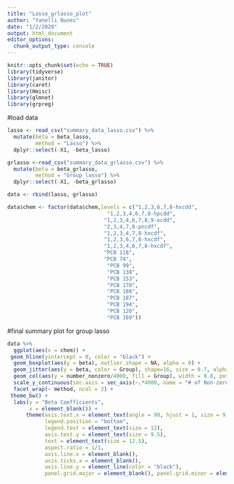 ```yaml
---
title: "Lasso_grlasso_plot"
author: "Yanelli Nunez"
date: "1/2/2020"
output: html_document
editor_options: 
  chunk_output_type: console
---
```

```r
knitr::opts_chunk$set(echo = TRUE)
library(tidyverse)
library(janitor)
library(caret)
library(Hmisc)
library(glmnet)
library(grpreg)
```

#load data

```r
lasso <- read_csv("summary_data_lasso.csv") %>%
  mutate(beta = beta_lasso,
         method = "Lasso") %>%
  dplyr::select(-X1, -beta_lasso)

grlasso <-read_csv("summary_data_grlasso.csv") %>%
  mutate(beta = beta_grlasso,
         method = "Group lasso") %>%
  dplyr::select(-X1, -beta_grlasso)

data <- rbind(lasso, grlasso)

data$chem <- factor(data$chem,levels = c("1,2,3,6,7,8-hxcdd",
                                "1,2,3,4,6,7,8-hpcdd",
                               "1,2,3,4,6,7,8,9-ocdd",
                               "2,3,4,7,8-pncdf",
                               "1,2,3,4,7,8-hxcdf",
                               "1,2,3,6,7,8-hxcdf",
                               "1,2,3,4,6,7,8-hxcdf",
                               "PCB 118",
                               "PCB 74",
                                "PCB 99",
                                "PCB 138",
                                "PCB 153",
                                "PCB 170",
                                "PCB 180",
                                "PCB 187",
                                "PCB 194",
                                "PCB 126",
                                "PCB 169"))
```

#final summary plot for group lasso
```r
data %>%
  ggplot(aes(x = chem)) +
 geom_hline(yintercept = 0, color = "black") +
  geom_boxplot(aes(y = beta), outlier.shape = NA, alpha = 0) +
  geom_jitter(aes(y = beta, color = Group), shape=16, size = 0.7, alpha = 1,  position=position_jitter(height = 0.0005, width = .2))  +
  geom_col(aes(y = number_nonzero/4000, fill = Group), width = 0.8, position ="identity", alpha = 0.002) +
  scale_y_continuous(sec.axis = sec_axis(~.*4000, name = "# of Non-zero Beta Coefficients")) +
  facet_wrap(~ method, ncol = 2) +
 theme_bw() +
  labs(y = "Beta Coefficients",
       x = element_blank()) +
      theme(axis.text.x = element_text(angle = 90, hjust = 1, size = 9.5),
            legend.position = "bottom",
            legend.text = element_text(size = 12),
            axis.text.y = element_text(size = 9.5),
            text = element_text(size = 12.5), 
            aspect.ratio = 1/1,
            axis.line.x = element_blank(),
            axis.ticks.x = element_blank(),
            axis.line.y = element_line(color = "black"),
            panel.grid.major = element_blank(), panel.grid.minor = element_blank())
  
 
 
```

